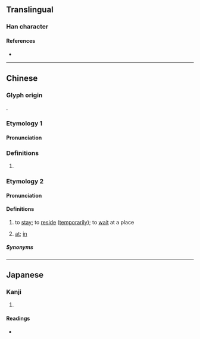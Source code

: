 {{character info}}
==Translingual==

===Han character===
{{Han char|rn=32|rad=土|as=14|sn=17|four=48117|canj=GSIT|ids=⿰土監}}

====References====
* {{Han ref|kx=0241.040|dkj=05550|dj=0480.260|hdz=10496.010|uh=58CF|ud=22735|bh=ECCC|bd=60620}}

----

==Chinese==

===Glyph origin===
{{Han etym}}
{{Han compound|土|監|ls=psc|c1=s|c2=p}}.

===Etymology 1===
{{zh-forms|s=𰊑}}

====Pronunciation====
{{zh-pron
|m=hǎn,làn
|c=haam5
|mc=y
|oc=y
|cat=
}}

===Definitions===
{{zh-hanzi}}

# {{rfdef|zh}}

===Etymology 2===
{{zh-forms|s=𰊑|alt=住,任,逽}}

====Pronunciation====
{{zh-pron
|mn=xm,qz,tw,sg:nā
|mn-t=na7
|cat=v
}}

====Definitions====
{{zh-hanzi}}

# {{lb|zh|Hokkien}} to [[stay]]; to [[reside]] ([[temporarily]]); to [[wait]] at a place
# {{lb|zh|Hokkien|Teochew}} [[at]]; [[in]]

=====Synonyms=====
{{zh-dial|住}}
{{zh-dial|在}}

----

==Japanese==

===Kanji===
{{ja-kanji|grade=|rs=土14}}

# {{rfdef|ja|sort=土14}}

====Readings====
* {{ja-readings|on=[[かん]] (kan), [[おん]] (on)|kun=}}